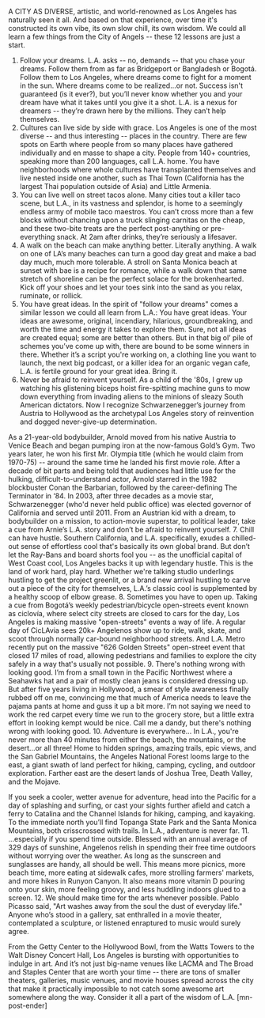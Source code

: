 A CITY AS DIVERSE, artistic, and world-renowned as Los Angeles has naturally seen it all. And based on that experience, over time it's constructed its own vibe, its own slow chill, its own wisdom. We could all learn a few things from the City of Angels -- these 12 lessons are just a start.
1. Follow your dreams.
L.A. asks -- no, demands -- that you chase your dreams. Follow them from as far as Bridgeport or Bangladesh or Bogotá. Follow them to Los Angeles, where dreams come to fight for a moment in the sun. Where dreams come to be realized...or not. Success isn't guaranteed (is it ever?), but you’ll never know whether you and your dream have what it takes until you give it a shot. L.A. is a nexus for dreamers -- they’re drawn here by the millions. They can’t help themselves.
2. Cultures can live side by side with grace.
Los Angeles is one of the most diverse -- and thus interesting -- places in the country. There are few spots on Earth where people from so many places have gathered individually and en masse to shape a city. People from 140+ countries, speaking more than 200 languages, call L.A. home. You have neighborhoods where whole cultures have transplanted themselves and live nested inside one another, such as Thai Town (California has the largest Thai population outside of Asia) and Little Armenia.
3. You can live well on street tacos alone.
Many cities tout a killer taco scene, but L.A., in its vastness and splendor, is home to a seemingly endless army of mobile taco maestros. You can’t cross more than a few blocks without chancing upon a truck slinging carnitas on the cheap, and these two-bite treats are the perfect post-anything or pre-everything snack. At 2am after drinks, they’re seriously a lifesaver.
4. A walk on the beach can make anything better.
Literally anything. A walk on one of LA’s many beaches can turn a good day great and make a bad day much, much more tolerable. A stroll on Santa Monica beach at sunset with bae is a recipe for romance, while a walk down that same stretch of shoreline can be the perfect solace for the brokenhearted. Kick off your shoes and let your toes sink into the sand as you relax, ruminate, or rollick.
5. You have great ideas.
In the spirit of "follow your dreams" comes a similar lesson we could all learn from L.A.: You have great ideas. Your ideas are awesome, original, incendiary, hilarious, groundbreaking, and worth the time and energy it takes to explore them. Sure, not all ideas are created equal; some are better than others. But in that big ol’ pile of schemes you’ve come up with, there are bound to be some winners in there. Whether it’s a script you're working on, a clothing line you want to launch, the next big podcast, or a killer idea for an organic vegan cafe, L.A. is fertile ground for your great idea. Bring it.
6. Never be afraid to reinvent yourself.
As a child of the '80s, I grew up watching his glistening biceps hoist fire-spitting machine guns to mow down everything from invading aliens to the minions of sleazy South American dictators. Now I recognize Schwarzenegger’s journey from Austria to Hollywood as the archetypal Los Angeles story of reinvention and dogged never-give-up determination.

As a 21-year-old bodybuilder, Arnold moved from his native Austria to Venice Beach and began pumping iron at the now-famous Gold’s Gym. Two years later, he won his first Mr. Olympia title (which he would claim from 1970-75) -- around the same time he landed his first movie role. After a decade of bit parts and being told that audiences had little use for the hulking, difficult-to-understand actor, Arnold starred in the 1982 blockbuster Conan the Barbarian, followed by the career-defining The Terminator in ‘84. In 2003, after three decades as a movie star, Schwarzenegger (who'd never held public office) was elected governor of California and served until 2011. From an Austrian kid with a dream, to bodybuilder on a mission, to action-movie superstar, to political leader, take a cue from Arnie’s L.A. story and don’t be afraid to reinvent yourself.
7. Chill can have hustle.
Southern California, and L.A. specifically, exudes a chilled-out sense of effortless cool that's basically its own global brand. But don’t let the Ray-Bans and board shorts fool you -- as the unofficial capital of West Coast cool, Los Angeles backs it up with legendary hustle. This is the land of work hard, play hard. Whether we're talking studio underlings hustling to get the project greenlit, or a brand new arrival hustling to carve out a piece of the city for themselves, L.A.’s classic cool is supplemented by a healthy scoop of elbow grease.
8. Sometimes you have to open up.
Taking a cue from Bogotá’s weekly pedestrian/bicycle open-streets event known as ciclovía, where select city streets are closed to cars for the day, Los Angeles is making massive "open-streets" events a way of life. A regular day of CicLAvia sees 20k+ Angelenos show up to ride, walk, skate, and scoot through normally car-bound neighborhood streets. And L.A. Metro recently put on the massive "626 Golden Streets" open-street event that closed 17 miles of road, allowing pedestrians and families to explore the city safely in a way that's usually not possible.
9. There's nothing wrong with looking good.
I’m from a small town in the Pacific Northwest where a Seahawks hat and a pair of mostly clean jeans is considered dressing up. But after five years living in Hollywood, a smear of style awareness finally rubbed off on me, convincing me that much of America needs to leave the pajama pants at home and guss it up a bit more. I’m not saying we need to work the red carpet every time we run to the grocery store, but a little extra effort in looking kempt would be nice. Call me a dandy, but there's nothing wrong with looking good.
10. Adventure is everywhere...
In L.A., you're never more than 40 minutes from either the beach, the mountains, or the desert...or all three! Home to hidden springs, amazing trails, epic views, and the San Gabriel Mountains, the Angeles National Forest looms large to the east, a giant swath of land perfect for hiking, camping, cycling, and outdoor exploration. Farther east are the desert lands of Joshua Tree, Death Valley, and the Mojave.

If you seek a cooler, wetter avenue for adventure, head into the Pacific for a day of splashing and surfing, or cast your sights further afield and catch a ferry to Catalina and the Channel Islands for hiking, camping, and kayaking. To the immediate north you’ll find Topanga State Park and the Santa Monica Mountains, both crisscrossed with trails. In L.A., adventure is never far.
11. ...especially if you spend time outside.
Blessed with an annual average of 329 days of sunshine, Angelenos relish in spending their free time outdoors without worrying over the weather. As long as the sunscreen and sunglasses are handy, all should be well. This means more picnics, more beach time, more eating at sidewalk cafes, more strolling farmers' markets, and more hikes in Runyon Canyon. It also means more vitamin D pouring onto your skin, more feeling groovy, and less huddling indoors glued to a screen.
12. We should make time for the arts whenever possible.
Pablo Picasso said, "Art washes away from the soul the dust of everyday life." Anyone who’s stood in a gallery, sat enthralled in a movie theater, contemplated a sculpture, or listened enraptured to music would surely agree.

From the Getty Center to the Hollywood Bowl, from the Watts Towers to the Walt Disney Concert Hall, Los Angeles is bursting with opportunities to indulge in art. And it’s not just big-name venues like LACMA and The Broad and Staples Center that are worth your time -- there are tons of smaller theaters, galleries, music venues, and movie houses spread across the city that make it practically impossible to not catch some awesome art somewhere along the way. Consider it all a part of the wisdom of L.A. [mn-post-ender]